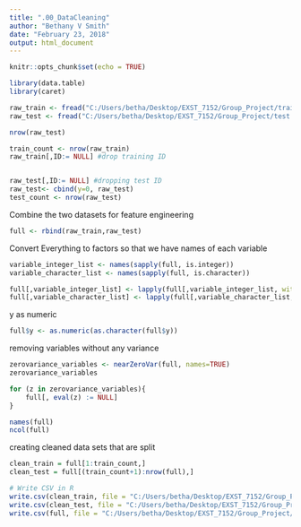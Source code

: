 ---
title: ".00_DataCleaning"
author: "Bethany V Smith"
date: "February 23, 2018"
output: html_document
---

```{r setup, include=FALSE}
knitr::opts_chunk$set(echo = TRUE)
```

```{r}
library(data.table)
library(caret)
```

```{r}
raw_train <- fread("C:/Users/betha/Desktop/EXST_7152/Group_Project/train.csv")
raw_test <- fread("C:/Users/betha/Desktop/EXST_7152/Group_Project/test.csv")
```

```{r}
nrow(raw_test)
```


```{r}
train_count <- nrow(raw_train) 
raw_train[,ID:= NULL] #drop training ID


raw_test[,ID:= NULL] #dropping test ID
raw_test<- cbind(y=0, raw_test)
test_count <- nrow(raw_test)
```


Combine the two datasets for feature engineering 
```{r}
full <- rbind(raw_train,raw_test)
```
Convert Everything to factors so that we have names of each variable
```{r}
variable_integer_list <- names(sapply(full, is.integer))
variable_character_list <- names(sapply(full, is.character))

full[,variable_integer_list] <- lapply(full[,variable_integer_list, with=FALSE],factor)
full[,variable_character_list] <- lapply(full[,variable_character_list, with=FALSE],factor)
```

y as numeric

```{r}
full$y <- as.numeric(as.character(full$y))
```

removing variables without any variance
```{r}
zerovariance_variables <- nearZeroVar(full, names=TRUE)
zerovariance_variables

```
```{r}
for (z in zerovariance_variables){
    full[, eval(z) := NULL]
}
```



```{r}
names(full)
ncol(full)
```
creating cleaned data sets that are split
```{r}
clean_train = full[1:train_count,]
clean_test = full[(train_count+1):nrow(full),]
```


```{r}
# Write CSV in R
write.csv(clean_train, file = "C:/Users/betha/Desktop/EXST_7152/Group_Project/clean_train.csv")
write.csv(clean_test, file = "C:/Users/betha/Desktop/EXST_7152/Group_Project/clean_test.csv")
write.csv(full, file = "C:/Users/betha/Desktop/EXST_7152/Group_Project/clean_full.csv")
```

